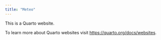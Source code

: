```yaml
---
title: "Meteo"
---
```


This is a Quarto website.

To learn more about Quarto websites visit <https://quarto.org/docs/websites>.
